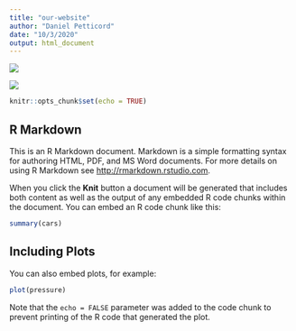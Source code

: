 ```yaml
---
title: "our-website"
author: "Daniel Petticord"
date: "10/3/2020"
output: html_document
---
```


![](https://external-content.duckduckgo.com/iu/?u=https%3A%2F%2Ftse3.mm.bing.net%2Fth%3Fid%3DOIP.is9ymSTl1LqYd_rvfR9N_gHaFj%26pid%3DApi&f=1)

![](https://external-content.duckduckgo.com/iu/?u=https%3A%2F%2Fresearch.princeton.edu%2Fsites%2Fresearch%2Ffiles%2Fstyles%2Fpwds_media_xxlarge_cropped_16x9%2Fpublic%2Fnews%2Fimg-8675_banner.jpg%3Fitok%3DvJbk46Fi&f=1&nofb=1)

```r
knitr::opts_chunk$set(echo = TRUE)
```

## R Markdown

This is an R Markdown document. Markdown is a simple formatting syntax for authoring HTML, PDF, and MS Word documents. For more details on using R Markdown see <http://rmarkdown.rstudio.com>.

When you click the **Knit** button a document will be generated that includes both content as well as the output of any embedded R code chunks within the document. You can embed an R code chunk like this:

```r
summary(cars)
```

## Including Plots

You can also embed plots, for example:

```r
plot(pressure)
```

Note that the `echo = FALSE` parameter was added to the code chunk to prevent printing of the R code that generated the plot.

